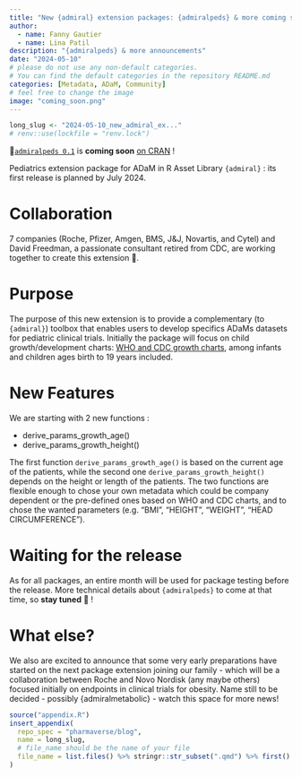 ```yaml
---
title: "New {admiral} extension packages: {admiralpeds} & more coming soon!"
author:
  - name: Fanny Gautier
  - name: Lina Patil
description: "{admiralpeds} & more announcements"
date: "2024-05-10"
# please do not use any non-default categories.
# You can find the default categories in the repository README.md
categories: [Metadata, ADaM, Community]
# feel free to change the image
image: "coming_soon.png"
---
```


<!--------------- typical setup ----------------->

```r
long_slug <- "2024-05-10_new_admiral_ex..."
# renv::use(lockfile = "renv.lock")
```

<!--------------- post begins here ----------------->
📢[`admiralpeds 0.1`](https://pharmaverse.github.io/admiralpeds/index.html) is __coming soon__ [on CRAN](https://cran.r-project.org) !

Pediatrics extension package for ADaM in R Asset Library `{admiral}` : its first release is planned by July 2024.

# Collaboration

7 companies (Roche, Pfizer, Amgen, BMS, J&J, Novartis, and Cytel) and David Freedman, a passionate consultant retired from CDC, are working together to create this extension 🤝.

# Purpose

The purpose of this new extension is to provide a complementary (to `{admiral}`) toolbox that enables users to develop specifics ADaMs datasets for pediatric clinical trials.
Initially the package will focus on child growth/development charts: [WHO and CDC growth charts](https://www.cdc.gov/growthcharts/who_charts.htm), among infants and children ages birth to 19 years included. 

# New Features

We are starting with 2 new functions : 

* derive_params_growth_age()
* derive_params_growth_height()

The first function `derive_params_growth_age()` is based on the current age of the patients, while the second one `derive_params_growth_height()` depends on the height or length of the patients. The two functions are flexible enough to chose your own metadata which could be company dependent or the pre-defined ones based on WHO and CDC charts, and to chose the wanted parameters (e.g. "BMI", "HEIGHT", "WEIGHT", "HEAD CIRCUMFERENCE").

# Waiting for the release

As for all packages, an entire month will be used for package testing before the release.
More technical details about `{admiralpeds}` to come at that time, so __stay tuned__ 👀 ! 

# What else?

We also are excited to announce that some very early preparations have started on the next package extension joining our family - which will be a collaboration between Roche and Novo Nordisk (any maybe others) focused initially on endpoints in clinical trials for obesity. Name still to be decided - possibly {admiralmetabolic} - watch this space for more news!


<!--------------- appendices go here ----------------->

```r
source("appendix.R")
insert_appendix(
  repo_spec = "pharmaverse/blog",
  name = long_slug,
  # file_name should be the name of your file
  file_name = list.files() %>% stringr::str_subset(".qmd") %>% first()
)
```
